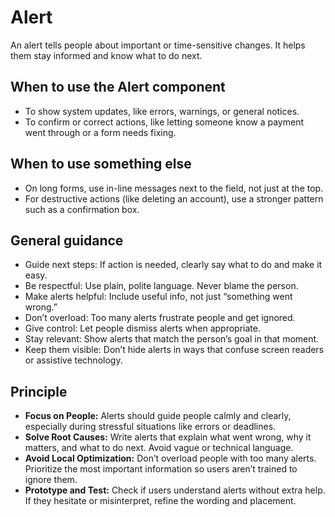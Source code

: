 

<Meta title="Using the Design System/Alert" />

# Alert
An alert tells people about important or time-sensitive changes. It helps them stay informed and know what to do next. 

<Canvas of={AlertStories.Emergency} />

## When to use the Alert component 
- To show system updates, like errors, warnings, or general notices. 
- To confirm or correct actions, like letting someone know a payment went through or a form needs fixing. 

## When to use something else 
- On long forms, use in-line messages next to the field, not just at the top. 
- For destructive actions (like deleting an account), use a stronger pattern such as a confirmation box. 

## General guidance 
- Guide next steps: If action is needed, clearly say what to do and make it easy. 
- Be respectful: Use plain, polite language. Never blame the person. 
- Make alerts helpful: Include useful info, not just “something went wrong.” 
- Don’t overload: Too many alerts frustrate people and get ignored. 
- Give control: Let people dismiss alerts when appropriate. 
- Stay relevant: Show alerts that match the person’s goal in that moment. 
- Keep them visible: Don’t hide alerts in ways that confuse screen readers or assistive technology. 

## Principle 
- **Focus on People:** Alerts should guide people calmly and clearly, especially during stressful situations like errors or deadlines. 
- **Solve Root Causes:** Write alerts that explain what went wrong, why it matters, and what to do next. Avoid vague or technical language. 
- **Avoid Local Optimization:** Don’t overload people with too many alerts. Prioritize the most important information so users aren’t trained to ignore them. 
- **Prototype and Test:** Check if users understand alerts without extra help. If they hesitate or misinterpret, refine the wording and placement. 